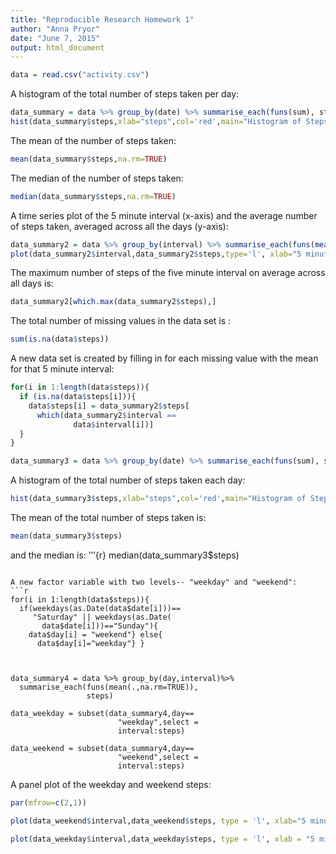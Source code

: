 ```yaml
---
title: "Reproducible Research Homework 1"
author: "Anna Pryor"
date: "June 7, 2015"
output: html_document
---
```


```r
data = read.csv("activity.csv")

```

A histogram of the total number of steps taken per day:
```r
data_summary = data %>% group_by(date) %>% summarise_each(funs(sum), steps)
hist(data_summary$steps,xlab="steps",col='red',main="Histogram of Steps")
```


The mean of the number of steps taken:
```r
mean(data_summary$steps,na.rm=TRUE)
```
The median of the number of steps taken:
```r
median(data_summary$steps,na.rm=TRUE)
```

A time series plot of the 5 minute interval (x-axis) and the average number of steps taken, averaged across all the days (y-axis):

```r
data_summary2 = data %>% group_by(interval) %>% summarise_each(funs(mean(.,na.rm=TRUE)), steps)
plot(data_summary2$interval,data_summary2$steps,type='l', xlab="5 minute interval",ylab="steps taken",main="Average Number of Steps Taken")
```

The maximum number of steps of the five minute interval on average across all days is:
```r
data_summary2[which.max(data_summary2$steps),]
```

The total number of missing values in the data set is :
```r
sum(is.na(data$steps))
```

A new data set is created by filling in for each missing value with the mean for that 5 minute interval:
```r
for(i in 1:length(data$steps)){
  if (is.na(data$steps[i])){
    data$steps[i] = data_summary2$steps[
      which(data_summary2$interval == 
              data$interval[i])]
  }
}
```

```r
data_summary3 = data %>% group_by(date) %>% summarise_each(funs(sum), steps)
```

A histogram of the total number of steps taken each day:
```r
hist(data_summary3$steps,xlab="steps",col='red',main="Histogram of Steps")
```

The mean of the total number of steps taken is:
```r
mean(data_summary3$steps)
```
and the median is:
'''{r}
median(data_summary3$steps)
```

A new factor variable with two levels-- "weekday" and "weekend":
```r
for(i in 1:length(data$steps)){ 
  if(weekdays(as.Date(data$date[i]))==
     "Saturday" || weekdays(as.Date(
       data$date[i]))=="Sunday"){
    data$day[i] = "weekend"} else{
      data$day[i]="weekday"} }



data_summary4 = data %>% group_by(day,interval)%>%
  summarise_each(funs(mean(.,na.rm=TRUE)), 
                 steps)

data_weekday = subset(data_summary4,day==
                        "weekday",select = 
                        interval:steps)

data_weekend = subset(data_summary4,day==
                        "weekend",select =
                        interval:steps)
```

A panel plot of the weekday and weekend steps:
```r
par(mfrow=c(2,1))

plot(data_weekend$interval,data_weekend$steps, type = 'l', xlab="5 minute interval", ylab="averaged steps taken",main="Weekend Steps")

plot(data_weekday$interval,data_weekday$steps, type = 'l', xlab = "5 minute interval", ylab = "averaged steps taken",main="Weekday Steps")
```



